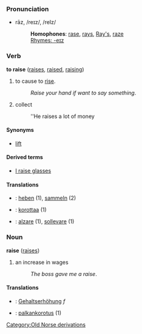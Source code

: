 ===Pronunciation===
*rāz, /reɪz/, /reIz/
*:'''Homophones''': [[rase]], [[rays]], [[Ray's]], [[raze]]
*:[[Rhymes:English:-eɪz|Rhymes: -eɪz]]

===Verb===
'''to raise''' ([[raises]], [[raised]], [[raising]])

# to cause to [[rise]].
#:''Raise your hand if want to say something''.
# collect
#:''He raises a lot of money

====Synonyms====
*[[lift]]

====Derived terms====
*[[I raise glasses]]

====Translations====
*{{msg:de}}: [[heben]] (1), [[sammeln]] (2)
*{{msg:fi}}: [[korottaa]] (1)
*{{msg:it}}: [[alzare]] (1), [[sollevare]] (1)

===Noun===
'''raise''' ([[raises]])

# an increase in wages
#:''The boss gave me a raise''.

====Translations====
*{{msg:de}}: [[Gehaltserhöhung]] ''f''
*{{msg:fi}}: [[palkankorotus]] (1)
[[Category:Old Norse derivations]]